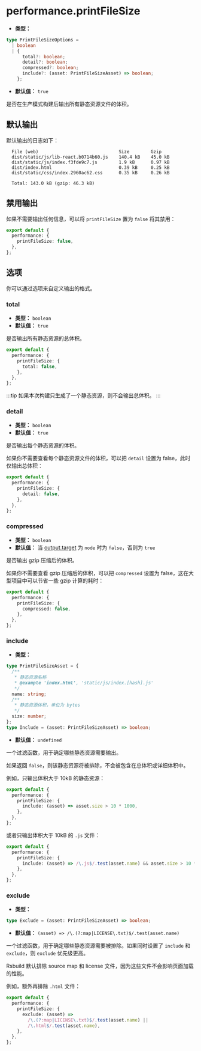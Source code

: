 # performance.printFileSize

- **类型：**

```ts
type PrintFileSizeOptions =
  | boolean
  | {
      total?: boolean;
      detail?: boolean;
      compressed?: boolean;
      include?: (asset: PrintFileSizeAsset) => boolean;
    };
```

- **默认值：** `true`

是否在生产模式构建后输出所有静态资源文件的体积。

## 默认输出

默认输出的日志如下：

```
  File (web)                              Size        Gzip
  dist/static/js/lib-react.b0714b60.js    140.4 kB    45.0 kB
  dist/static/js/index.f3fde9c7.js        1.9 kB      0.97 kB
  dist/index.html                         0.39 kB     0.25 kB
  dist/static/css/index.2960ac62.css      0.35 kB     0.26 kB

  Total: 143.0 kB (gzip: 46.3 kB)
```

## 禁用输出

如果不需要输出任何信息，可以将 `printFileSize` 置为 `false` 将其禁用：

```ts
export default {
  performance: {
    printFileSize: false,
  },
};
```

## 选项

你可以通过选项来自定义输出的格式。

### total

- **类型：** `boolean`
- **默认值：** `true`

是否输出所有静态资源的总体积。

```ts
export default {
  performance: {
    printFileSize: {
      total: false,
    },
  },
};
```

:::tip
如果本次构建只生成了一个静态资源，则不会输出总体积。
:::

### detail

- **类型：** `boolean`
- **默认值：** `true`

是否输出每个静态资源的体积。

如果你不需要查看每个静态资源文件的体积，可以把 `detail` 设置为 false，此时仅输出总体积：

```ts
export default {
  performance: {
    printFileSize: {
      detail: false,
    },
  },
};
```

### compressed

- **类型：** `boolean`
- **默认值：** 当 [output.target](/config/output/target) 为 `node` 时为 `false`，否则为 `true`

是否输出 gzip 压缩后的体积。

如果你不需要查看 gzip 压缩后的体积，可以把 `compressed` 设置为 false，这在大型项目中可以节省一些 gzip 计算的耗时：

```ts
export default {
  performance: {
    printFileSize: {
      compressed: false,
    },
  },
};
```

### include

- **类型：**

```ts
type PrintFileSizeAsset = {
  /**
   * 静态资源名称
   * @example 'index.html', 'static/js/index.[hash].js'
   */
  name: string;
  /**
   * 静态资源体积，单位为 bytes
   */
  size: number;
};
type Include = (asset: PrintFileSizeAsset) => boolean;
```

- **默认值：** `undefined`

一个过滤函数，用于确定哪些静态资源需要输出。

如果返回 `false`，则该静态资源将被排除，不会被包含在总体积或详细体积中。

例如，只输出体积大于 10kB 的静态资源：

```ts
export default {
  performance: {
    printFileSize: {
      include: (asset) => asset.size > 10 * 1000,
    },
  },
};
```

或者只输出体积大于 10kB 的 `.js` 文件：

```ts
export default {
  performance: {
    printFileSize: {
      include: (asset) => /\.js$/.test(asset.name) && asset.size > 10 * 1000,
    },
  },
};
```

### exclude

- **类型：**

```ts
type Exclude = (asset: PrintFileSizeAsset) => boolean;
```

- **默认值：** `(asset) => /\.(?:map|LICENSE\.txt)$/.test(asset.name)`

一个过滤函数，用于确定哪些静态资源需要被排除。如果同时设置了 `include` 和 `exclude`，则 `exclude` 优先级更高。

Rsbuild 默认排除 source map 和 license 文件，因为这些文件不会影响页面加载的性能。

例如，额外再排除 `.html` 文件：

```ts
export default {
  performance: {
    printFileSize: {
      exclude: (asset) =>
        /\.(?:map|LICENSE\.txt)$/.test(asset.name) ||
        /\.html$/.test(asset.name),
    },
  },
};
```
